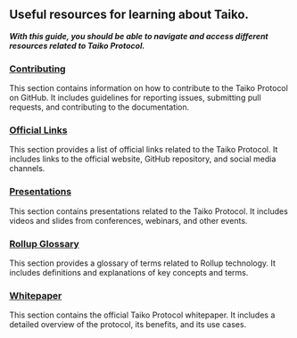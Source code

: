 ## Useful resources for learning about Taiko.

**_With this guide, you should be able to navigate and access different resources related to Taiko Protocol._**

### [Contributing](resources/contributing)

This section contains information on how to contribute to the Taiko Protocol on GitHub. It includes guidelines for reporting issues, submitting pull requests, and contributing to the documentation.

### [Official Links](resources/official-links)

This section provides a list of official links related to the Taiko Protocol. It includes links to the official website, GitHub repository, and social media channels.

### [Presentations](resources/presentations)

This section contains presentations related to the Taiko Protocol. It includes videos and slides from conferences, webinars, and other events.

### [Rollup Glossary](resources/rollup-glossary)

This section provides a glossary of terms related to Rollup technology. It includes definitions and explanations of key concepts and terms.

### [Whitepaper](resources/whitepaper)

This section contains the official Taiko Protocol whitepaper. It includes a detailed overview of the protocol, its benefits, and its use cases.
